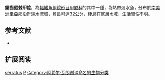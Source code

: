 {{Speciesbox
| name = 鋸齒假棘甲鯰
| image = 
| image_width = 250px
| image_caption = 
| status = NE
| status_system = IUCN3.1
| genus = Pseudacanthicus
| species = serratus
| authority = [[Achille_Valenciennes|Valenciennes]], 1840
| synonyms = *''Hypostomus serratus'', Valenciennes, 1840
}} 
'''鋸齒假棘甲鯰'''，為[[輻鰭魚綱|輻鰭魚綱]][[鯰形目|鯰形目]][[甲鯰科|甲鯰科]]的其中一[[種|種]]，為熱帶淡水魚，分布於[[南美洲|南美洲]][[圭亞那|圭亞那]]沿岸淡水流域，體長可達32公分，棲息在底層水域，生活習性不明。

==参考文献==
*{{FishBase_species|genus=Pseudacanthicus|species=serratus|year=2014|month=11}}

== 扩展阅读 ==
{{refbegin}}
{{wikispecies-inline|Pseudacanthicus serratus|鋸齒假棘甲鯰}}
{{refend}}
{{Taxonbar|from=Q3758144}}

[[Category:假棘甲鯰屬|serratus]]
[[Category:1840年描述的魚類|P]]
[[Category:阿希尔·瓦朗谢讷命名的生物分类|Category:阿希尔·瓦朗谢讷命名的生物分类]]
